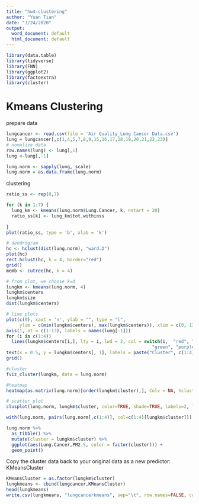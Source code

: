 ```yaml
---
title: "hw4-clustering"
author: "Yuan Tian"
date: "3/24/2020"
output:
  word_document: default
  html_document: default
---
```


```r
library(data.table)
library(tidyverse)
library(FNN)
library(ggplot2)
library(factoextra)
library(cluster)
```

# Kmeans Clustering

prepare data
```r
lungcancer <- read.csv(file = 'Air Quality_Lung Cancer Data.csv')
lung = lungcancer[,c(1,4,5,7,8,9,15,16,17,18,19,20,21,22,23)]
# nomalize data
row.names(lung) <- lung[,1]
lung <-lung[,-1]

lung.norm <- sapply(lung, scale)
lung.norm = as.data.frame(lung.norm)
```

clustering
```r

ratio_ss <- rep(0,7)

for (k in 1:7) {
  lung_km <- kmeans(lung.norm$Lung.Cancer, k, nstart = 20)
  ratio_ss[k] <- lung_km$tot.withinss
  
}
plot(ratio_ss, type = 'b', xlab = 'k')

# dendrogram
hc <- hclust(dist(lung.norm), "ward.D")
plot(hc) 
rect.hclust(hc, k = 4, border="red") 
grid()
memb <- cutree(hc, k = 4)

# from plot, we choose k=4
lungkm <- kmeans(lung.norm, 4)
lungkm$centers
lungkm$size
dist(lungkm$centers)

# line plots
plot(c(0), xaxt = 'n', ylab = "", type = "l", 
     ylim = c(min(lungkm$centers), max(lungkm$centers)), xlim = c(0, 13))
axis(1, at = c(1:13), labels = names(lung[-1]))
for (i in c(1:4))
  lines(lungkm$centers[i,], lty = i, lwd = 2, col = switch(i,  "red", "black",
                                                       "green", "purple"))
text(x = 0.5, y = lungkm$centers[, 1], labels = paste("Cluster", c(1:4)))
grid()

#cluster
fviz_cluster(lungkm, data = lung.norm)

#heatmap
heatmap(as.matrix(lung.norm)[order(lungkm$cluster),], Colv = NA, hclustfun = hclust)

# scatter plot
clusplot(lung.norm, lungkm$cluster, color=TRUE, shade=TRUE, labels=2, lines=0)

with(lung.norm, pairs(lung.norm[,c(1:4)], col=c(1:4)[lungkm$cluster])) 

lung.norm %>%
  as_tibble() %>%
  mutate(cluster = lungkm$cluster) %>%
  ggplot(aes(Lung.Cancer,PM2.5, color = factor(cluster))) +
  geom_point()
```


Copy the cluster data back to your original data as a new predictor: KMeansCluster
```r
KMeansCluster = as.factor(lungkm$cluster)
lungkmeans <- cbind(lungcancer,KMeansCluster)
head(lungkmeans)
write.csv(lungkmeans, "lungcancerkmeans", sep="\t", row.names=FALSE, col.names=FALSE)
```

